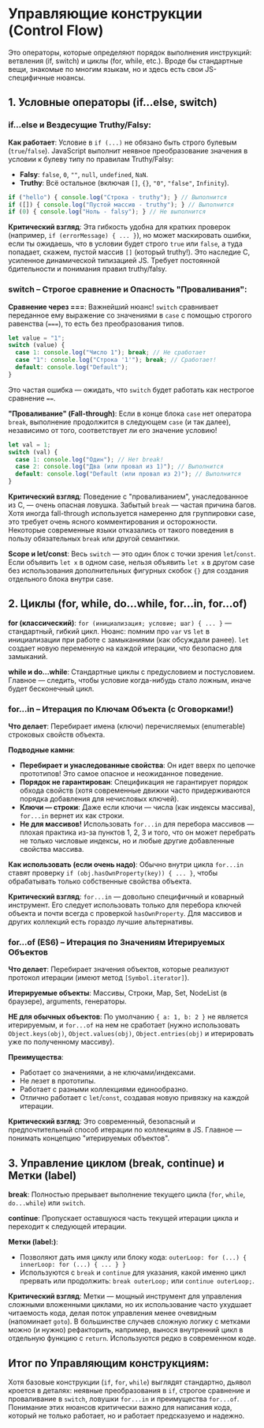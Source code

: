 # Управляющие конструкции (Control Flow)

Это операторы, которые определяют порядок выполнения инструкций: ветвления (if, switch) и циклы (for, while, etc.). Вроде бы стандартные вещи, знакомые по многим языкам, но и здесь есть свои JS-специфичные нюансы.

## 1. Условные операторы (if...else, switch)

### if...else и Вездесущие Truthy/Falsy:

**Как работает**: Условие в `if (...)` не обязано быть строго булевым (`true`/`false`). JavaScript выполнит неявное преобразование значения в условии к булеву типу по правилам Truthy/Falsy:

- **Falsy**: `false`, `0`, `""`, `null`, `undefined`, `NaN`.
- **Truthy**: Всё остальное (включая `[]`, `{}`, `"0"`, `"false"`, `Infinity`).

```javascript
if ("hello") { console.log("Строка - truthy"); } // Выполнится
if ([]) { console.log("Пустой массив - truthy"); } // Выполнится
if (0) { console.log("Ноль - falsy"); } // Не выполнится
```

**Критический взгляд**: Эта гибкость удобна для кратких проверок (например, `if (errorMessage) { ... }`), но может маскировать ошибки, если ты ожидаешь, что в условии будет строго `true` или `false`, а туда попадает, скажем, пустой массив `[]` (который truthy!). Это наследие C, усиленное динамической типизацией JS. Требует постоянной бдительности и понимания правил truthy/falsy.

### switch – Строгое сравнение и Опасность "Проваливания":

**Сравнение через ===**: Важнейший нюанс! `switch` сравнивает переданное ему выражение со значениями в `case` с помощью строгого равенства (`===`), то есть без преобразования типов.

```javascript
let value = "1";
switch (value) {
  case 1: console.log("Число 1"); break; // Не сработает
  case "1": console.log("Строка '1'"); break; // Сработает!
  default: console.log("Default");
}
```

Это частая ошибка — ожидать, что `switch` будет работать как нестрогое сравнение `==`.

**"Проваливание" (Fall-through)**: Если в конце блока `case` нет оператора `break`, выполнение продолжится в следующем `case` (и так далее), независимо от того, соответствует ли его значение условию!

```javascript
let val = 1;
switch (val) {
  case 1: console.log("Один"); // Нет break!
  case 2: console.log("Два (или провал из 1)"); // Выполнится
  default: console.log("Default (или провал из 2)"); // Выполнится
}
```

**Критический взгляд**: Поведение с "проваливанием", унаследованное из C, — очень опасная ловушка. Забытый `break` — частая причина багов. Хотя иногда fall-through используется намеренно для группировки case, это требует очень ясного комментирования и осторожности. Некоторые современные языки отказались от такого поведения в пользу обязательных `break` или другой семантики.

**Scope и let/const**: Весь `switch` — это один блок с точки зрения `let`/`const`. Если объявить `let x` в одном case, нельзя объявить `let x` в другом case без использования дополнительных фигурных скобок `{}` для создания отдельного блока внутри case.

## 2. Циклы (for, while, do...while, for...in, for...of)

**for (классический)**: `for (инициализация; условие; шаг) { ... }` — стандартный, гибкий цикл. Нюанс: помним про `var` vs `let` в инициализации при работе с замыканиями (как обсуждали ранее). `let` создает новую переменную на каждой итерации, что безопасно для замыканий.

**while и do...while**: Стандартные циклы с предусловием и постусловием. Главное — следить, чтобы условие когда-нибудь стало ложным, иначе будет бесконечный цикл.

### for...in – Итерация по Ключам Объекта (с Оговорками!)

**Что делает**: Перебирает имена (ключи) перечисляемых (enumerable) строковых свойств объекта.

**Подводные камни**:
- **Перебирает и унаследованные свойства**: Он идет вверх по цепочке прототипов! Это самое опасное и неожиданное поведение.
- **Порядок не гарантирован**: Спецификация не гарантирует порядок обхода свойств (хотя современные движки часто придерживаются порядка добавления для нечисловых ключей).
- **Ключи — строки**: Даже если ключи — числа (как индексы массива), `for...in` вернет их как строки.
- **Не для массивов!** Использовать `for...in` для перебора массивов — плохая практика из-за пунктов 1, 2, 3 и того, что он может перебрать не только числовые индексы, но и любые другие добавленные свойства массива.

**Как использовать (если очень надо)**: Обычно внутри цикла `for...in` ставят проверку `if (obj.hasOwnProperty(key)) { ... }`, чтобы обрабатывать только собственные свойства объекта.

**Критический взгляд**: `for...in` — довольно специфичный и коварный инструмент. Его следует использовать только для перебора ключей объекта и почти всегда с проверкой `hasOwnProperty`. Для массивов и других коллекций есть гораздо лучшие альтернативы.

### for...of (ES6) – Итерация по Значениям Итерируемых Объектов

**Что делает**: Перебирает значения объектов, которые реализуют протокол итерации (имеют метод `[Symbol.iterator]`).

**Итерируемые объекты**: Массивы, Строки, Map, Set, NodeList (в браузере), arguments, генераторы.

**НЕ для обычных объектов**: По умолчанию `{ a: 1, b: 2 }` не является итерируемым, и `for...of` на нем не сработает (нужно использовать `Object.keys(obj)`, `Object.values(obj)`, `Object.entries(obj)` и итерировать уже по полученному массиву).

**Преимущества**:
- Работает со значениями, а не ключами/индексами.
- Не лезет в прототипы.
- Работает с разными коллекциями единообразно.
- Отлично работает с `let`/`const`, создавая новую привязку на каждой итерации.

**Критический взгляд**: Это современный, безопасный и предпочтительный способ итерации по коллекциям в JS. Главное — понимать концепцию "итерируемых объектов".

## 3. Управление циклом (break, continue) и Метки (label)

**break**: Полностью прерывает выполнение текущего цикла (`for`, `while`, `do...while`) или `switch`.

**continue**: Пропускает оставшуюся часть текущей итерации цикла и переходит к следующей итерации.

**Метки (label:)**:
- Позволяют дать имя циклу или блоку кода: `outerLoop: for (...) { innerLoop: for (...) { ... } }`
- Используются с `break` и `continue` для указания, какой именно цикл прервать или продолжить: `break outerLoop;` или `continue outerLoop;`.

**Критический взгляд**: Метки — мощный инструмент для управления сложными вложенными циклами, но их использование часто ухудшает читаемость кода, делая поток управления менее очевидным (напоминает `goto`). В большинстве случаев сложную логику с метками можно (и нужно) рефакторить, например, вынося внутренний цикл в отдельную функцию с `return`. Используются редко в современном коде.

## Итог по Управляющим конструкциям:

Хотя базовые конструкции (`if`, `for`, `while`) выглядят стандартно, дьявол кроется в деталях: неявные преобразования в `if`, строгое сравнение и проваливание в `switch`, ловушки `for...in` и преимущества `for...of`. Понимание этих нюансов критически важно для написания кода, который не только работает, но и работает предсказуемо и надежно.

